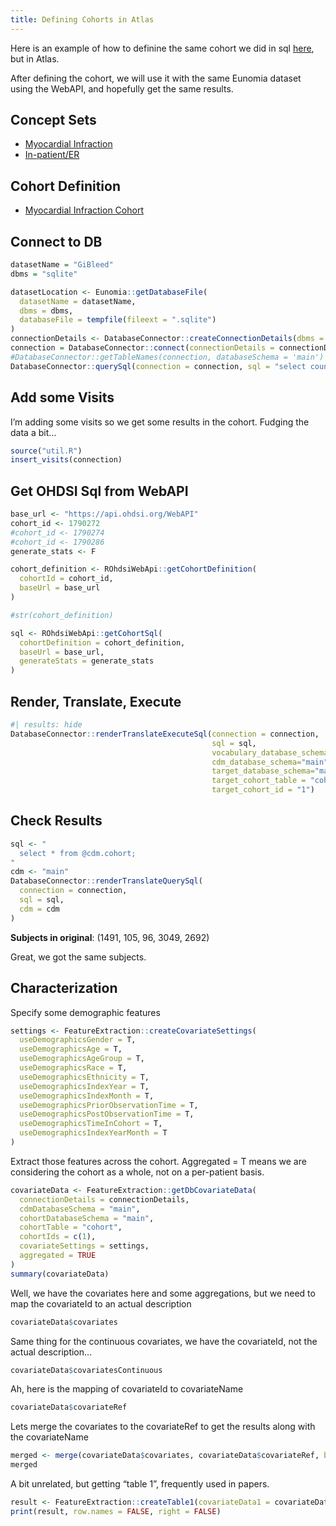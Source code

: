 ---
title: Defining Cohorts in Atlas
---

Here is an example of how to definine the same cohort we did in sql [here](defining-cohorts-sql.qmd), but in Atlas.

After defining the cohort, we will use it with the same Eunomia dataset using the WebAPI, and hopefully get the same results.

## Concept Sets

-   [Myocardial Infraction](https://atlas-demo.ohdsi.org/#/conceptset/1884482)
-   [In-patient/ER](https://atlas-demo.ohdsi.org/#/conceptset/1884483)

## Cohort Definition

-   [Myocardial Infraction Cohort](https://atlas-demo.ohdsi.org/#/cohortdefinition/1790272)

## Connect to DB

```{r}
datasetName = "GiBleed"
dbms = "sqlite"

datasetLocation <- Eunomia::getDatabaseFile(
  datasetName = datasetName, 
  dbms = dbms, 
  databaseFile = tempfile(fileext = ".sqlite")
)
connectionDetails <- DatabaseConnector::createConnectionDetails(dbms = dbms, server = datasetLocation)
connection = DatabaseConnector::connect(connectionDetails = connectionDetails)
#DatabaseConnector::getTableNames(connection, databaseSchema = 'main')
DatabaseConnector::querySql(connection = connection, sql = "select count(*) from cohort;")
```

## Add some Visits

I'm adding some visits so we get some results in the cohort. Fudging the data a bit...

```{r}
source("util.R")
insert_visits(connection)
```

## Get OHDSI Sql from WebAPI

```{r}
base_url <- "https://api.ohdsi.org/WebAPI"
cohort_id <- 1790272
#cohort_id <- 1790274
#cohort_id <- 1790286
generate_stats <- F

cohort_definition <- ROhdsiWebApi::getCohortDefinition(
  cohortId = cohort_id,
  baseUrl = base_url
)

#str(cohort_definition)

sql <- ROhdsiWebApi::getCohortSql(
  cohortDefinition = cohort_definition,
  baseUrl = base_url,
  generateStats = generate_stats
)
```

## Render, Translate, Execute

```{r}
#| results: hide
DatabaseConnector::renderTranslateExecuteSql(connection = connection, 
                                             sql = sql, 
                                             vocabulary_database_schema="main", 
                                             cdm_database_schema="main", 
                                             target_database_schema="main",
                                             target_cohort_table = "cohort",
                                             target_cohort_id = "1")
```

## Check Results

```{r}
sql <- "
  select * from @cdm.cohort;
"
cdm <- "main"
DatabaseConnector::renderTranslateQuerySql(
  connection = connection,
  sql = sql,
  cdm = cdm
)
```

**Subjects in original**: (1491, 105, 96, 3049, 2692)

Great, we got the same subjects.

## Characterization

Specify some demographic features

```{r}
settings <- FeatureExtraction::createCovariateSettings(
  useDemographicsGender = T,
  useDemographicsAge = T,
  useDemographicsAgeGroup = T,
  useDemographicsRace = T,
  useDemographicsEthnicity = T,
  useDemographicsIndexYear = T,
  useDemographicsIndexMonth = T,
  useDemographicsPriorObservationTime = T,
  useDemographicsPostObservationTime = T,
  useDemographicsTimeInCohort = T,
  useDemographicsIndexYearMonth = T
)
```

Extract those features across the cohort. Aggregated = T means we are considering the cohort as a whole, not on a per-patient basis.

```{r}
covariateData <- FeatureExtraction::getDbCovariateData(
  connectionDetails = connectionDetails,
  cdmDatabaseSchema = "main",
  cohortDatabaseSchema = "main",
  cohortTable = "cohort",
  cohortIds = c(1),
  covariateSettings = settings,
  aggregated = TRUE
)
summary(covariateData)
```

Well, we have the covariates here and some aggregations, but we need to map the covariateId to an actual description
```{r}
covariateData$covariates
```

Same thing for the continuous covariates, we have the covariateId, not the actual description...
```{r}
covariateData$covariatesContinuous
```

Ah, here is the mapping of covariateId to covariateName
```{r}
covariateData$covariateRef
```

Lets merge the covariates to the covariateRef to get the results along with the covariateName
```{r}
merged <- merge(covariateData$covariates, covariateData$covariateRef, by = "covariateId")
merged
```


A bit unrelated, but getting "table 1", frequently used in papers. 
```{r}
result <- FeatureExtraction::createTable1(covariateData1 = covariateData)
print(result, row.names = FALSE, right = FALSE)
```


